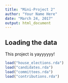```yaml
---
title: "Mini-Project 2"
author: "Your Name Here"
date: "March 24, 2017"
output: html_document
---
```



## Loading the data
This project is yayyyyyy!

```r
load("house_elections.rda")
load("candidates.rda")
load("committees.rda")
load("contributions.rda")
```
